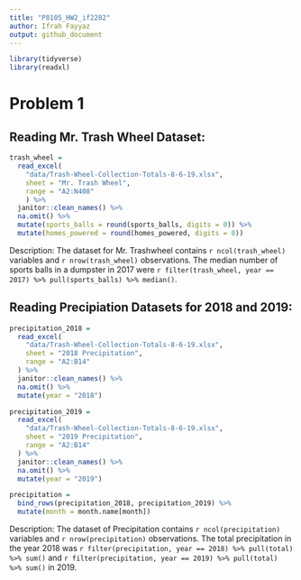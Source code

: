 ```yaml
---
title: "P8105_HW2_if2282"
author: Ifrah Fayyaz
output: github_document
---
```


```r
library(tidyverse)
library(readxl)
```

# Problem 1

## Reading Mr. Trash Wheel Dataset:

```r
trash_wheel = 
  read_excel(
    "data/Trash-Wheel-Collection-Totals-8-6-19.xlsx",
    sheet = "Mr. Trash Wheel",
    range = "A2:N408"
    ) %>%
  janitor::clean_names() %>%
  na.omit() %>%
  mutate(sports_balls = round(sports_balls, digits = 0)) %>%
  mutate(homes_powered = round(homes_powered, digits = 0))
```

Description:
The dataset for Mr. Trashwheel contains `r ncol(trash_wheel)` variables and `r nrow(trash_wheel)` observations. The median number of sports balls in a dumpster in 2017 were `r filter(trash_wheel, year == 2017) %>% pull(sports_balls) %>% median()`. 

## Reading Precipiation Datasets for 2018 and 2019:

```r
precipitation_2018 = 
  read_excel(
    "data/Trash-Wheel-Collection-Totals-8-6-19.xlsx",
    sheet = "2018 Precipitation",
    range = "A2:B14"
  ) %>%
  janitor::clean_names() %>%
  na.omit() %>%
  mutate(year = "2018")

precipitation_2019 = 
  read_excel(
    "data/Trash-Wheel-Collection-Totals-8-6-19.xlsx",
    sheet = "2019 Precipitation",
    range = "A2:B14"
  ) %>%
  janitor::clean_names() %>%
  na.omit() %>%
  mutate(year = "2019")

precipitation =
  bind_rows(precipitation_2018, precipitation_2019) %>%
  mutate(month = month.name[month])
```

Description:
The dataset of Precipitation contains `r ncol(precipitation)` variables and `r nrow(precipitation)` observations. The total precipitation in the year 2018 was `r filter(precipitation, year == 2018) %>% pull(total) %>% sum()` and `r filter(precipitation, year == 2019) %>% pull(total) %>% sum()` in 2019. 


```r

```


```r

```


```r

```

